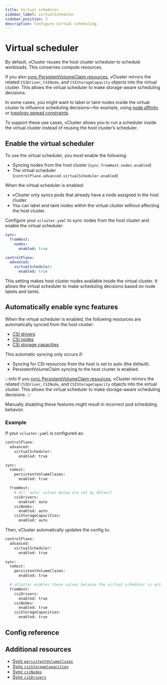 ```yaml
---
title: Virtual scheduler
sidebar_label: virtualScheduler
sidebar_position: 3
description: Configure virtual scheduling.
---
```



<!-- vale off -->

# Virtual scheduler

By default, vCluster reuses the host cluster scheduler to schedule workloads. This conserves compute resources.

If you also [sync PersistentVolumeClaim resources](../../../sync/to-host/storage/persistent-volume-claims.mdx), vCluster mirrors the related `CSIDriver`, `CSINode`, and `CSIStorageCapacity` objects into the virtual cluster. This allows the virtual scheduler to make storage-aware scheduling decisions.

In some cases, you might want to label or taint nodes inside the virtual cluster to influence scheduling decisions—for example, using [node affinity](https://kubernetes.io/docs/concepts/scheduling-eviction/assign-pod-node/#affinity-and-anti-affinity) or [topology spread constraints](https://kubernetes.io/docs/concepts/workloads/pods/pod-topology-spread-constraints/).

To support these use cases, vCluster allows you to run a scheduler inside the virtual cluster instead of reusing the host cluster’s scheduler.

## Enable the virtual scheduler

To use the virtual scheduler, you must enable the following:

- Syncing nodes from the host cluster (`sync.fromHost.nodes.enabled`)
- The virtual scheduler (`controlPlane.advanced.virtualScheduler.enabled`)

When the virtual scheduler is enabled:

- vCluster only syncs pods that already have a node assigned in the host cluster.
- You can label and taint nodes within the virtual cluster without affecting the host cluster.

Configure your `vcluster.yaml` to sync nodes from the host cluster and enable the virtual scheduler:

```yaml
sync:
  fromHost:
    nodes:
      enabled: true

controlPlane:
  advanced:
    virtualScheduler:
      enabled: true

```

This setting makes host cluster nodes available inside the virtual cluster. It allows the virtual scheduler to make scheduling decisions based on node labels and taints.

## Automatically enable sync features

When the virtual scheduler is enabled, the following resources are automatically synced from the host cluster:

- [CSI drivers](../../../sync/from-host/csi-drivers.mdx)
- [CSI nodes](../../..//sync/from-host/csi-nodes.mdx)
- [CSI storage capacities](../../../sync/from-host/csi-storage-capacities.mdx)

This automatic syncing only occurs if:

- Syncing for CSI resources from the host is set to auto (the default).
- PersistentVolumeClaim syncing to the host cluster is enabled.

:::info
If you [sync PersistentVolumeClaim resources](../../../sync/to-host/storage/persistent-volume-claims.mdx), vCluster mirrors the related `CSIDriver`, `CSINode`, and `CSIStorageCapacity` objects into the virtual cluster. This allows the virtual scheduler to make storage-aware scheduling decisions.
:::

Manually disabling these features might result in incorrect pod scheduling behavior.

### Example

If your `vcluster.yaml` is configured as:

```bash 
controlPlane:
  advanced:
    virtualScheduler:
      enabled: true

sync:
  toHost:
    persistentVolumeClaims:
      enabled: true

  fromHost:
    # All 'auto' values below are set by default
    csiDrivers:
      enabled: auto
    csiNodes:
      enabled: auto
    csiStorageCapacities:
      enabled: auto
```

Then, vCluster automatically updates the config to:

```bash
controlPlane:
  advanced:
    virtualScheduler:
      enabled: true

sync:
  toHost:
    persistentVolumeClaims:
      enabled: true

  # vCluster enables these values because the virtual scheduler is active
  fromHost:
    csiDrivers:
      enabled: true
    csiNodes:
      enabled: true
    csiStorageCapacities:
      enabled: true
```

## Config reference

<VirtualSchedulerConfig/>

## Additional resources

- [Sync `persistentVolumeClaims`](../../../sync/to-host/storage/persistent-volume-claims.mdx)
- [Sync `csiStorageCapacities`](../../../sync/from-host/csi-storage-capacities.mdx)
- [Sync `csiNodes`](../../../sync/from-host/csi-nodes.mdx)
- [Sync `csiDrivers`](../../../sync/from-host/csi-drivers.mdx)
